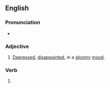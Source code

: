 ==English==

===Pronunciation===
* {{audio|en|En-au-bummed out.ogg|Audio (AU)}}

===Adjective===
{{en-adj}}

# {{lb|en|slang}} [[depressed|Depressed]], [[disappoint]]ed, in a [[gloomy]] [[mood]].

===Verb===
{{head|en|verb form}}

# {{en-past of|bum out}}